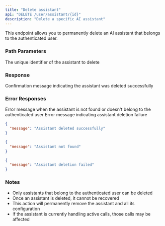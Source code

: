```yaml
---
title: "Delete assistant"
api: "DELETE /user/assistant/{id}"
description: "Delete a specific AI assistant"
---
```


This endpoint allows you to permanently delete an AI assistant that belongs to the authenticated user.

### Path Parameters

<ParamField path="id" type="integer" required>
  The unique identifier of the assistant to delete
</ParamField>

### Response

<ResponseField name="message" type="string">
  Confirmation message indicating the assistant was deleted successfully
</ResponseField>

### Error Responses

<ResponseField name="404 Not Found">
  <Expandable title="Error Response">
    <ResponseField name="message" type="string">
      Error message when the assistant is not found or doesn't belong to the authenticated user
    </ResponseField>
  </Expandable>
</ResponseField>

<ResponseField name="500 Internal Server Error">
  <Expandable title="Error Response">
    <ResponseField name="message" type="string">
      Error message indicating assistant deletion failure
    </ResponseField>
  </Expandable>
</ResponseField>

<ResponseExample>

```json 200 Success Response
{
  "message": "Assistant deleted successfully"
}
```

```json 404 Not Found
{
  "message": "Assistant not found"
}
```

```json 500 Internal Server Error
{
  "message": "Assistant deletion failed"
}
```

</ResponseExample>

### Notes

- Only assistants that belong to the authenticated user can be deleted
- Once an assistant is deleted, it cannot be recovered
- This action will permanently remove the assistant and all its configuration
- If the assistant is currently handling active calls, those calls may be affected
